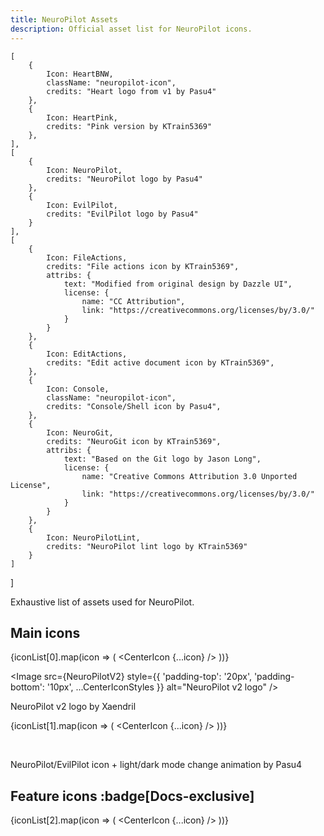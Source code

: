 ```yaml
---
title: NeuroPilot Assets
description: Official asset list for NeuroPilot icons.
---
```






    [
        {
            Icon: HeartBNW,
            className: "neuropilot-icon",
            credits: "Heart logo from v1 by Pasu4"
        },
        {
            Icon: HeartPink,
            credits: "Pink version by KTrain5369"
        },
    ],
    [
        {
            Icon: NeuroPilot,
            credits: "NeuroPilot logo by Pasu4"
        },
        {
            Icon: EvilPilot,
            credits: "EvilPilot logo by Pasu4"
        }
    ],
    [
        {
            Icon: FileActions,
            credits: "File actions icon by KTrain5369",
            attribs: {
                text: "Modified from original design by Dazzle UI",
                license: {
                    name: "CC Attribution",
                    link: "https://creativecommons.org/licenses/by/3.0/"
                }
            }
        },
        {
            Icon: EditActions,
            credits: "Edit active document icon by KTrain5369",
        },
        {
            Icon: Console,
            className: "neuropilot-icon",
            credits: "Console/Shell icon by Pasu4",
        },
        {
            Icon: NeuroGit,
            credits: "NeuroGit icon by KTrain5369",
            attribs: {
                text: "Based on the Git logo by Jason Long",
                license: {
                    name: "Creative Commons Attribution 3.0 Unported License",
                    link: "https://creativecommons.org/licenses/by/3.0/"
                }
            }
        },
        {
            Icon: NeuroPilotLint,
            credits: "NeuroPilot lint logo by KTrain5369"
        }
    ]
]

Exhaustive list of assets used for NeuroPilot.

## Main icons

{iconList[0].map(icon => (
    <CenterIcon {...icon} />
))}

<Image src={NeuroPilotV2} style={{ 'padding-top': '20px', 'padding-bottom': '10px', ...CenterIconStyles }} alt="NeuroPilot v2 logo" />

<p class="icon-credit-text" style={{ paddingBottom: '20px'}}>NeuroPilot v2 logo by Xaendril</p>

{iconList[1].map(icon => (
    <CenterIcon {...icon} />
))}

<br />

<div style={CenterIconStyles}>
    <Fragment set:html={TwinPilot} />
</div>

<p class="icon-credit-text">NeuroPilot/EvilPilot icon + light/dark mode change animation by Pasu4</p>

## Feature icons :badge[Docs-exclusive]

{iconList[2].map(icon => (
    <CenterIcon {...icon} />
))}
